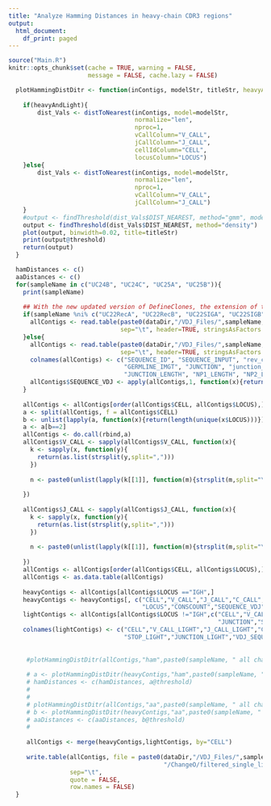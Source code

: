 ```yaml
---
title: "Analyze Hamming Distances in heavy-chain CDR3 regions"
output:
  html_document:
    df_print: paged
---
```


```r
source("Main.R")
knitr::opts_chunk$set(cache = TRUE, warning = FALSE, 
                      message = FALSE, cache.lazy = FALSE)


```


```r
  plotHammingDistDitr <- function(inContigs, modelStr, titleStr, heavyAndLight=F){
    
    if(heavyAndLight){
        dist_Vals <- distToNearest(inContigs, model=modelStr,
                                   normalize="len", 
                                   nproc=1, 
                                   vCallColumn="V_CALL",
                                   jCallColumn="J_CALL",
                                   cellIdColumn="CELL", 
                                   locusColumn="LOCUS")
    }else{
        dist_Vals <- distToNearest(inContigs, model=modelStr,
                                   normalize="len",
                                   nproc=1,
                                   vCallColumn="V_CALL",
                                   jCallColumn="J_CALL")
    }
    #output <- findThreshold(dist_Vals$DIST_NEAREST, method="gmm", model="gamma-gamma")
    output <- findThreshold(dist_Vals$DIST_NEAREST, method="density")
    plot(output, binwidth=0.02, title=titleStr)
    print(output@threshold)
    return(output)
  }
```

```r
  hamDistances <- c()
  aaDistances <- c()
  for(sampleName in c("UC24B", "UC24C", "UC25A", "UC25B")){
    print(sampleName)
    
    ## With the new updated version of DefineClones, the extension of the file is .tab instead of .tsv 
    if(sampleName %ni% c("UC22RecA", "UC22RecB", "UC22SIGA", "UC22SIGB", "UC23A", "UC23B", "UC23C", "HC4RC", "HC4TC", "HC4RECT" ,"HC5TC" ,"HC5LC" ,"HC5REC" ,"HC6TC", "HC6LC", "HC6REC", "HC8TC", "HC8LC", "HC8REC", "HC9TC", "HC9LC", "HC9REC", "HC7TC", "HC7LC", "HC7REC", "UC24B", "UC24C", "UC25A", "UC25B")){
      allContigs <- read.table(paste0(dataDir,"/VDJ_Files/",sampleName,"/ChangeO/filtered_single_contig_igblast_db-pass.tab"),
                               sep="\t", header=TRUE, stringsAsFactors = F)
    }else{
      allContigs <- read.table(paste0(dataDir,"/VDJ_Files/",sampleName,"/ChangeO/filtered_single_contig_igblast_db-pass.tsv"),
                               sep="\t", header=TRUE, stringsAsFactors = F)
      colnames(allContigs) <- c("SEQUENCE_ID", "SEQUENCE_INPUT", "rev_comp", "FUNCTIONAL", "V_CALL", "D_CALL", "J_CALL", "SEQUENCE_IMGT",
                                "GERMLINE_IMGT", "JUNCTION", "junction_aa", "v_cigar" ,"d_cigar" ,  "j_cigar", "STOP", "IN_FRAME", "LOCUS",
                                "JUNCTION_LENGTH", "NP1_LENGTH", "NP2_LENGTH", "V_SEQ_START", "v_sequence_end", "V_GERM_START_VDJ", "v_germline_end", "D_SEQ_START", "d_sequence_end", "D_GERM_START", "d_germline_end", "J_SEQ_START", "j_sequence_end", "J_GERM_START", "j_germline_end", "CELL", "C_CALL", "CONSCOUNT", "UMICOUNT")
      allContigs$SEQUENCE_VDJ <- apply(allContigs,1, function(x){return(substr(x["SEQUENCE_INPUT"], x["V_SEQ_START"], x["v_sequence_end"]))})
    }
    
    allContigs <- allContigs[order(allContigs$CELL, allContigs$LOCUS),]
    a <- split(allContigs, f = allContigs$CELL)
    b <- unlist(lapply(a, function(x){return(length(unique(x$LOCUS)))}))
    a <- a[b==2]
    allContigs <- do.call(rbind,a)
    allContigs$V_CALL <- sapply(allContigs$V_CALL, function(x){
      k <- sapply(x, function(y){
        return(as.list(strsplit(y,split=",")))
      })
      
      n <- paste0(unlist(lapply(k[[1]], function(m){strsplit(m,split="\\*")[[1]][1]})), collapse = ",")
    
    })
    
    allContigs$J_CALL <- sapply(allContigs$J_CALL, function(x){
      k <- sapply(x, function(y){
        return(as.list(strsplit(y,split=",")))
      })
      
      n <- paste0(unlist(lapply(k[[1]], function(m){strsplit(m,split="\\*")[[1]][1]})), collapse = ",")
    
    })
    allContigs <- allContigs[order(allContigs$CELL, allContigs$LOCUS),]
    allContigs <- as.data.table(allContigs)
    
    heavyContigs <- allContigs[allContigs$LOCUS =="IGH",]
    heavyContigs <- heavyContigs[, c("CELL","V_CALL","J_CALL","C_CALL","FUNCTIONAL","IN_FRAME","STOP","JUNCTION","JUNCTION_LENGTH",
                                     "LOCUS","CONSCOUNT","SEQUENCE_VDJ", "SEQUENCE_IMGT", "GERMLINE_IMGT", "SEQUENCE_ID")]
    lightContigs <- allContigs[allContigs$LOCUS !="IGH",c("CELL","V_CALL","J_CALL","C_CALL","FUNCTIONAL","IN_FRAME","STOP",
                                                          "JUNCTION","SEQUENCE_VDJ", "SEQUENCE_IMGT", "GERMLINE_IMGT")]
    colnames(lightContigs) <- c("CELL","V_CALL_LIGHT","J_CALL_LIGHT","C_CALL_LIGHT","FUNCTIONAL_LIGHT","IN_FRAME_LIGHT",
                                "STOP_LIGHT","JUNCTION_LIGHT","VDJ_SEQUENCE_LIGHT", "SEQUENCE_IMGT_LIGHT", "GERMLINE_IMGT_LIGHT")
      
    
     #plotHammingDistDitr(allContigs,"ham",paste0(sampleName, " all chain contigs-ham model"), heavyAndLight = TRUE)
     
     # a <- plotHammingDistDitr(heavyContigs,"ham",paste0(sampleName, " heavy chain contigs-ham model"), heavyAndLight = FALSE)
     # hamDistances <- c(hamDistances, a@threshold)
     # 
     # 
     # plotHammingDistDitr(allContigs,"aa",paste0(sampleName, " all chain contigs-aa model"), heavyAndLight = TRUE)
     # b <- plotHammingDistDitr(heavyContigs,"aa",paste0(sampleName, " heavy chain contigs-ham model"), heavyAndLight = FALSE)
     # aaDistances <- c(aaDistances, b@threshold)
     # 
     
     allContigs <- merge(heavyContigs,lightContigs, by="CELL")  
  
     write.table(allContigs, file = paste0(dataDir,"/VDJ_Files/",sampleName,
                                           "/ChangeO/filtered_single_light_heavy_paired.tab"),
                 sep="\t",
                 quote = FALSE,
                 row.names = FALSE)
  }
  

```


